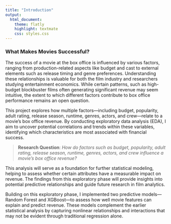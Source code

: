 ---
title: "Introduction"
output:
  html_document:
    theme: flatly
    highlight: textmate
    css: styles.css
---

### What Makes Movies Successful?

The success of a movie at the box office is influenced by various factors, ranging from production-related aspects like budget and cast to external elements such as release timing and genre preferences. Understanding these relationships is valuable for both the film industry and researchers studying entertainment economics. While certain patterns, such as high-budget blockbuster films often generating significant revenue may seem intuitive, the extent to which different factors contribute to box office performance remains an open question.

This project explores how multiple factors—including budget, popularity, adult rating, release season, runtime, genres, actors, and crew—relate to a movie's box office revenue. By conducting exploratory data analysis (EDA), I aim to uncover potential correlations and trends within these variables, identifying which characteristics are most associated with financial success.

> **Research Question**: *How do factors such as budget, popularity, adult rating, release season, runtime, genres, actors, and crew influence a movie's box office revenue?*

This analysis will serve as a foundation for further statistical modeling, helping to assess whether certain attributes have a measurable impact on revenue. The findings from this exploratory phase will provide insights into potential predictive relationships and guide future research in film analytics.

Building on this exploratory phase, I implemented two predictive models—Random Forest and XGBoost—to assess how well movie features can explain and predict revenue. These models complement the earlier statistical analysis by capturing nonlinear relationships and interactions that may not be evident through traditional regression alone.
